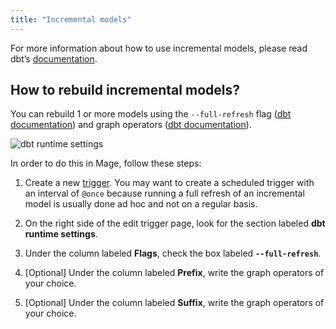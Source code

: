 ```yaml
---
title: "Incremental models"
---
```


For more information about how to use incremental models, please read dbt’s
[documentation](https://docs.getdbt.com/docs/build/incremental-models).

## How to rebuild incremental models?

You can rebuild 1 or more models using the `--full-refresh` flag
([dbt documentation](https://docs.getdbt.com/docs/build/incremental-models#how-do-i-rebuild-an-incremental-model))
and graph operators ([dbt documentation](https://docs.getdbt.com/reference/node-selection/graph-operators)).

<Frame>
    <img 
         alt="dbt runtime settings"
         src="https://mage-ai.github.io/assets/dbt/dbt-runtime-settings.png"
    />
</Frame>                                                              

In order to do this in Mage, follow these steps:

1. Create a new [trigger](/guides/triggering-pipelines).
    <Note>
        You may want to create a scheduled trigger with an interval of `@once` because
        running a full refresh of an incremental model is usually done ad hoc and not
        on a regular basis.
    </Note>

1. On the right side of the edit trigger page,
    look for the section labeled <b>dbt runtime settings</b>.

1. Under the column labeled <b>Flags</b>, check the box labeled <b>`--full-refresh`</b>.

1. [Optional] Under the column labeled <b>Prefix</b>, write the graph operators of your choice.

1. [Optional] Under the column labeled <b>Suffix</b>, write the graph operators of your choice.
